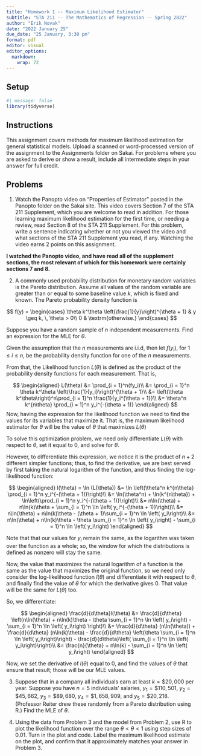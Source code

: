 ```yaml
---
title: "Homework 1 -- Maximum Likelihood Estimator"
subtitle: "STA 211 -- The Mathematics of Regression -- Spring 2022"
author: "Erik Novak"
date: "2022 January 25"
due_date: "25 January, 3:30 pm"
format: pdf
editor: visual
editor_options: 
  markdown: 
    wrap: 72
---
```


## Setup

```r
#| message: false
library(tidyverse)
```

## Instructions

This assignment covers methods for maximum likelihood estimation for
general statistical models. Upload a scanned or word-processed version
of the assignment to the Assignments folder on Sakai. For problems where
you are asked to derive or show a result, include all intermediate steps
in your answer for full credit.

## Problems

1.  Watch the Panopto video on "Properties of Estimator" posted in the
    Panopto folder on the Sakai site. This video covers Section 7 of the
    STA 211 Supplement, which you are welcome to read in addition. For
    those learning maximum likelihood estimation for the first time, or
    needing a review, read Section 8 of the STA 211 Supplement. For this
    problem, write a sentence indicating whether or not you viewed the
    video and what sections of the STA 211 Supplement you read, if any.
    Watching the video earns 2 points on this assignment.

**I watched the Panopto video, and have read all of the supplement
sections, the most relevant of which for this homework were certainly
sections 7 and 8.**

2.  A commonly used probability distribution for monetary random
    variables is the Pareto distribution. Assume all values of the
    random variable are greater than or equal to some baseline value
    $k$, which is fixed and known. The Pareto probability density
    function is

$$ 
f(y) = \begin{cases} \theta k^\theta \left(\frac{1}{y}\right)^{\theta + 1} & y \geq k, \, \theta > 0\\
0 & \textrm{otherwise.} \end{cases} 
$$

Suppose you have a random sample of $n$ independent measurements. Find
an expression for the MLE for $\theta$.

Given the assumption that the $n$ measurements are i.i.d, then let
$f(y_i)$, for $1 \leq i \leq n$, be the probability density function for
one of the $n$ measurements.

From that, the Likelihood function $L(\theta)$ is defined as the product
of the probability density functions for each measurement. That is,

$$
\begin{aligned}
L(\theta) &= \prod_{i = 1}^n(fy_i)\\
          &= \prod_{i = 1}^n \theta k^\theta \left(\frac{1}{y_i}\right)^{\theta + 1}\\
          &= \left(\theta k^\theta\right)^n\prod_{i = 1}^n \frac{1}{y_i^{\theta + 1}}\\
          &= \theta^n k^{n\theta} \prod_{i = 1}^n y_i^{-(\theta + 1)}
\end{aligned}
$$ Now, having the expression for the likelihood function we need to
find the values for its variables that maximize it. That is, the maximum
likelihood estimator for $\theta$ will be the value of $\theta$ that
maximizes $L(\theta)$

To solve this optimization problem, we need only differentiate
$L(\theta)$ with respect to $\theta$, set it equal to $0$, and solve for
$\theta$.

However, to differentiate this expression, we notice it is the product
of $n + 2$ different simpler functions; thus, to find the derivative, we
are best served by first taking the natural logarithm of the function,
and thus finding the log-likelihood function:

$$
\begin{aligned}
l(\theta) = \ln (L(\theta)) &= \ln \left(\theta^n k^{n\theta} \prod_{i = 1}^n y_i^{-(\theta + 1)}\right)\\
                &= \ln(\theta^n) + \ln(k^{n\theta}) + \ln\left(\prod_{i = 1}^n y_i^{-(\theta + 1)}\right)\\
                &= n\ln(\theta) + n\ln(k)\theta + \sum_{i = 1}^n \ln \left( y_i^{-(\theta + 1)}\right)\\
                &= n\ln(\theta) + n\ln(k)\theta - (\theta + 1)\sum_{i = 1}^n \ln \left( y_i\right)\\
                &= n\ln(\theta) + n\ln(k)\theta - \theta \sum_{i = 1}^n \ln \left( y_i\right)
 - \sum_{i = 1}^n \ln \left( y_i\right)
\end{aligned}
$$

Note that that our values for $y_i$ remain the same, as the logarithm
was taken over the function as a whole; so, the window for which the
distributions is defined as nonzero will stay the same.

Now, the value that maximizes the natural logarithm of a function is the
same as the value that maximizes the original function, so we need only
consider the log-likelihood function $l(\theta)$ and differentiate it
with respect to $\theta$, and finally find the value of $\theta$ for
which the derivative gives $0$. That value will be the same for
$L(\theta)$ too.

So, we differentiate:

$$
\begin{aligned}
    \frac{d}{d\theta}l(\theta) &= \frac{d}{d\theta} \left(n\ln(\theta) + n\ln(k)\theta - \theta \sum_{i = 1}^n \ln \left( y_i\right)
 - \sum_{i = 1}^n \ln \left( y_i\right) \right)\\
                          &= \frac{d}{d\theta} (n\ln(\theta)) + 
\frac{d}{d\theta} (n\ln(k)\theta) - \frac{d}{d\theta} \left(\theta \sum_{i = 1}^n \ln \left( y_i\right)\right) - \frac{d}{d\theta}\left(
\sum_{i = 1}^n \ln \left( y_i\right)\right)\\
                          &= \frac{n}{\theta} + n\ln(k) - \sum_{i = 1}^n \ln \left( y_i\right)
\end{aligned}
$$

Now, we set the derivative of $l(\theta)$ equal to $0$, and find the values
of $\theta$ that ensure that result; those will be our MLE
values.

3.  Suppose that in a company all individuals earn at least
    $k = \$20, 000$ per year. Suppose you have $n = 5$ individuals'
    salaries, $y_1 = \$110,501$, $y_2 = \$45,662$, $y_3 = \$89,680$,
    $y_4 = \$1,658,909$, and $y_5 = \$20,218$. (Professor Reiter drew
    these randomly from a Pareto distribution using R.) Find the MLE of
    $\theta$.

4.  Using the data from Problem $3$ and the model from Problem $2$, use
    R to plot the likelihood function over the range
    $\theta < \theta < 1$ using step sizes of $0.01$. Turn in the plot
    and code. Label the maximum likelihood estimate on the plot, and
    confirm that it approximately matches your answer in Problem 3.
